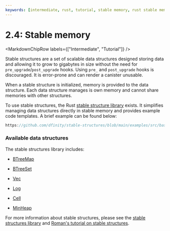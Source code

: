 ```yaml
---
keywords: [intermediate, rust, tutorial, stable memory, rust stable memory, stable structures, rust stable structures]
---
```



# 2.4: Stable memory

<MarkdownChipRow labels={["Intermediate", "Tutorial"]} />



Stable structures are a set of scalable data structures designed storing data and allowing it to grow to gigabytes in size without the need for `pre_upgrade`/`post_upgrade` hooks. Using `pre_` and `post_upgrade` hooks is discouraged. It is error-prone and can render a canister unusable.

When a stable structure is initialized, memory is provided to the data structure. Each data structure manages is own memory and cannot share memories with other structures.

To use stable structures, the Rust [stable structure library](https://github.com/dfinity/stable-structures#readme) exists. It simplifies managing data structures directly in stable memory and provides example code templates. A brief example can be found below:

```rust reference
https://github.com/dfinity/stable-structures/blob/main/examples/src/basic_example/src/lib.rs
```

### Available data structures

The stable structures library includes:

- [BTreeMap](https://docs.rs/ic-stable-structures/latest/ic_stable_structures/btreemap/struct.BTreeMap.html)

- [BTreeSet](https://github.com/dfinity/stable-structures/blob/133a1a46bb8f572922017779dfd0fb430c7c9c5d/src/btreeset.rs)

- [Vec](https://docs.rs/ic-stable-structures/latest/ic_stable_structures/vec/struct.Vec.html)

- [Log](https://docs.rs/ic-stable-structures/latest/ic_stable_structures/log/struct.Log.html)

- [Cell](https://docs.rs/ic-stable-structures/latest/ic_stable_structures/cell/struct.Cell.html)

- [MinHeap](https://docs.rs/ic-stable-structures/latest/ic_stable_structures/min_heap/struct.MinHeap.html)

For more information about stable structures, please see the [stable structures library](https://github.com/dfinity/stable-structures) and [Roman's tutorial on stable structures](https://mmapped.blog/posts/14-stable-structures.html).

